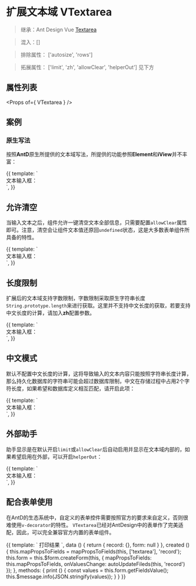 
<Meta title="组件库/Form表单/Textarea扩展文本域" />

# 扩展文本域 VTextarea

> 继承：Ant Design Vue [Textarea](https://www.antdv.com/components/input-cn/)

> 混入：[]

> 排除属性： ['autosize', 'rows']

> 拓展属性： ['limit', 'zh', 'allowClear', 'helperOut'] 见下方

## 属性列表

<Props of={ VTextarea } />

## 案例

### 原生写法

按照**AntD**原生所提供的文本域写法，所提供的功能参照**Element**和**iView**并不丰富：

<Preview withToolbar>
<Story name="基础">
{{
  template: `
    <div>
      文本输入框：
      <a-textarea
        :autosize="{ minRows: 2, maxRows: 4}"
        :rows="3"
      />
    </div>
  `,
}}
</Story>
</Preview>

## 允许清空

当输入文本之后，组件允许一键清空文本全部信息，只需要配置`allowClear`属性即可。注意，清空会让组件文本值还原回`undefined`状态，这是大多数表单组件所具备的特性。

<Preview withToolbar>
<Story name="允许清空">
{{
  template: `
    <div>
      文本输入框：
      <v-textarea
        :autosize="{ minRows: 2, maxRows: 4 }"
        :rows="3"
        allowClear
      />
    </div>
  `,
}}
</Story>
</Preview>

## 长度限制

扩展后的文本域支持字数限制，字数限制采取原生字符串长度`String.prototype.length`来进行获取。这里并不支持中文长度的获取，若要支持中文长度的计算，请加入**zh**配置参数。


<Preview withToolbar>
<Story name="长度限制">
{{
  template: `
    <div>
      文本输入框：
      <v-textarea
        :autosize="{ minRows: 2, maxRows: 4 }"
        :rows="3"
        :limit="20"
      />
    </div>
  `,
}}
</Story>
</Preview>

## 中文模式

默认不配置中文长度的计算，这将导致输入的文本内容只能按照字符串长度计算，那么持久化数据库的字符串可能会超过数据库限制，中文在存储过程中占用2个字符长度，如果希望和数据库定义相互匹配，请开启此项：

<Preview withToolbar>
<Story name="中文模式">
{{
  template: `
    <div>
      文本输入框：
      <v-textarea
        :autosize="{ minRows: 2, maxRows: 4 }"
        :rows="3"
        :limit="20"
        zh
      />
    </div>
  `,
}}
</Story>
</Preview>

## 外部助手

助手显示是在默认开启`limit`或`allowClear`后自动启用并显示在文本域内部的，如果希望启用在外部，可以开启`helperOut`：


<Preview withToolbar>
<Story name="外部助手">
{{
  template: `
    <div>
      文本输入框：
      <v-textarea
        :autosize="{ minRows: 2, maxRows: 4 }"
        :rows="3"
        :limit="20"
        zh
        helper-out
      />
    </div>
  `,
}}
</Story>
</Preview>

## 配合表单使用

在AntD的生态系统中，自定义的表单控件需要按照官方的要求来自定义，否则很难使用`v-decorator`的特性。 `VTextarea`已经对AntDesign中的表单作了完美适配，因此，可以完全兼容官方内置的表单组件。

<Preview withToolbar>
<Story name="配合表单">
{{
  template: `
    <a-form :form="form">
      <a-form-item
        label="文本输入框"
        self-update
      >
        <v-textarea
          v-decorator="['textarea']"
          :limit="20"
          allow-clear
          zh
        />
      </a-form-item>
      <a-button @click="print" block>
        打印结果
      </a-button>
    </a-form>
  `,
  data () {
    return {
      record: {},
      form: null
    }
  },
  created () {
    this.mapPropsToFields = mapPropsToFields(this, ['textarea'], 'record');
    this.form = this.$form.createForm(this, {
      mapPropsToFields: this.mapPropsToFields,
      onValuesChange: autoUpdateFileds(this, 'record')
    });
  },
  methods: {
    print () {
      const values = this.form.getFieldsValue();
      this.$message.info(JSON.stringify(values));
    }
  }
}}
</Story>
</Preview>